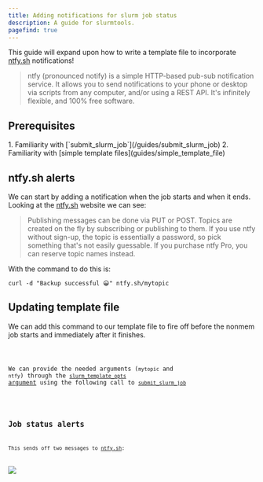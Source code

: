 ```yaml
---
title: Adding notifications for slurm job status
description: A guide for slurmtools.
pagefind: true
---
```



This guide will expand upon how to write a template file to incorporate [ntfy.sh](https://ntfy.sh) notifications! 
> ntfy (pronounced notify) is a simple HTTP-based pub-sub notification service. It allows you to send notifications to your phone or desktop via scripts from any computer, and/or using a REST API. It's infinitely flexible, and 100% free software.

## Prerequisites
<Steps>
1. Familiarity with [`submit_slurm_job`](/guides/submit_slurm_job)
2. Familiarity with [simple template files](guides/simple_template_file)
</Steps>

## ntfy.sh alerts

We can start by adding a notification when the job starts and when it ends. Looking at the [ntfy.sh](https://ntfy.sh) website we can see:

>Publishing messages can be done via PUT or POST. Topics are created on the fly by subscribing or publishing to them. If you use ntfy without sign-up, the topic is essentially a password, so pick something that's not easily guessable. If you purchase ntfy Pro, you can reserve topic names instead.

With the command to do this is:
```
curl -d "Backup successful 😀" ntfy.sh/mytopic
```
## Updating template file
We can add this command to our template file to fire off before the nonmem job starts and immediately after it finishes. 


<Code title='slurm-job.tmpl' lang='bash' code={tmpl}/>

We can provide the needed arguments (`mytopic` and `ntfy`) through the [`slurm_template_opts` argument](/reference/submit_slurm_job_reference#using-the-slurm_template_opts-argument) using the following call to [`submit_slurm_job`](guides/submit_slurm_job)


<Code title='ntfy-submit.R' lang='r' code={submit}/>

## Job status alerts
This sends off two messages to [ntfy.sh](https://ntfy.sh):

![](/src/assets/ntfy_sh.png)
